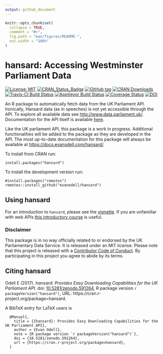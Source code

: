 ```yaml
---
output: github_document
---
```


<!-- README.md is generated from README.Rmd. Please edit that file -->

```r
knitr::opts_chunk$set(
  collapse = TRUE,
  comment = "#>",
  fig.path = "man/figures/README-",
  out.width = "100%"
)
```


# hansard: Accessing Westminster Parliament Data

<!-- badges: start -->
[![License: MIT](https://img.shields.io/badge/License-MIT-blue.svg)](https://opensource.org/licenses/MIT)
[![CRAN_Status_Badge](https://www.r-pkg.org/badges/version/hansard)](https://cran.r-project.org/package=hansard)
[![GitHub tag](https://img.shields.io/github/tag/evanodell/hansard.svg)](https://github.com/evanodell/hansard)
[![CRAN Downloads](https://cranlogs.r-pkg.org/badges/grand-total/hansard)](https://cran.r-project.org/package=hansard)
[![Travis-CI Build Status](https://travis-ci.org/evanodell/hansard.svg?branch=master)](https://travis-ci.org/evanodell/hansard)
[![AppVeyor Build Status](https://ci.appveyor.com/api/projects/status/github/evanodell/hansard?branch=master&svg=true)](https://ci.appveyor.com/project/evanodell/hansard)
[![Coverage Status](https://img.shields.io/codecov/c/github/evanodell/hansard/master.svg)](https://codecov.io/github/evanodell/hansard?branch=master)
[![DOI](https://zenodo.org/badge/72111315.svg)](https://zenodo.org/badge/latestdoi/72111315)
<!-- badges: end -->


An R package to automatically fetch data from the UK Parliament API. Ironically, Hansard data (as in speeches) is not yet accessible through the API. To explore all available data see <http://www.data.parliament.uk/>. Documentation for the API itself is available [here](http://explore.data.parliament.uk/).

Like the UK parliament API, this package is a work in progress. Additional functionalities will be added to the package as they are developed in the API. The most up-to-date documentation for this package will always be available at <https://docs.evanodell.com/hansard/>.

To install from CRAN run:

```
install.packages("hansard")
```

To install the development version run:

```
#install.packages("remotes")
remotes::install_github("evanodell/hansard")
```

## Using hansard

For an introduction to `hansard`, please see the [vignette](https://docs.evanodell.com/hansard/articles/introduction.html). If you are unfamiliar with web APIs [this introductory course](https://zapier.com/learn/apis/) is useful.

### Disclaimer

This package is in no way officially related to or endorsed by the UK Parliamentary Data Service. It is released under an MIT license. Please note that this project is released with a [Contributor Code of Conduct](https://github.com/evanodell/hansard/blob/master/CODE_OF_CONDUCT.md). By participating in this project you agree to abide by its terms.


## Citing hansard

Odell E (2017). _hansard: Provides Easy Downloading Capabilities for the UK Parliament API_. doi: [10.5281/zenodo.591264](https://doi.org/10.5281/zenodo.591264), R package version `r packageVersion("hansard")`, URL: https://cran.r-project.org/package=hansard.

A BibTeX entry for LaTeX users is

```
  @Manual{,
    title = {{hansard}: Provides Easy Downloading Capabilities for the UK Parliament API},
    author = {Evan Odell},
    note = {R package version `r packageVersion("hansard")`},
    doi = {10.5281/zenodo.591264},
    url = {https://cran.r-project.org/package=hansard},
  }
```
